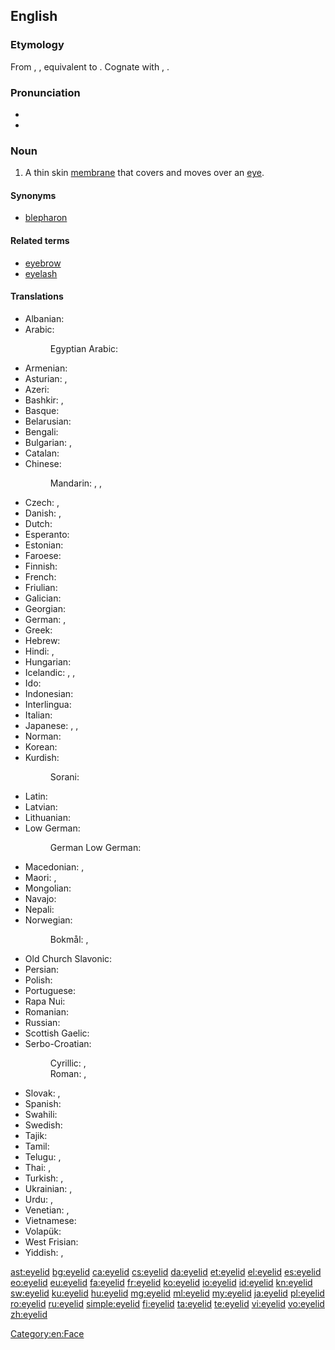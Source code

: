 ==English==
{{wikipedia}}

===Etymology===
From {{etyl|enm|en}} {{term|eiȝelid|lang=enm}}, {{term|ehelid|lang=enm}}, equivalent to {{compound|eye|lid|lang=en}}. Cognate with {{etyl|nl|-}} {{term|ooglid||eyelid|lang=nl}}, {{etyl|de|-}} {{term|Augenlid||eyelid|lang=de}}.

===Pronunciation===
* {{IPA|/ˈaɪlɪd/|lang=en}}
* {{audio|en-us-eyelid.ogg|Audio (US)|lang=en}}

===Noun===
{{en-noun}}

# A thin skin [[membrane]] that covers and moves over an [[eye]].

====Synonyms====
* [[blepharon]]

====Related terms====
* [[eyebrow]]
* [[eyelash]]

====Translations====
{{trans-top|(anatomy) A thin skin membrane that covers and moves over an eye}}
* Albanian: {{t+|sq|qepallë}}
* Arabic: {{t|ar|جَفْن|m}}
*: Egyptian Arabic: {{t|arz|جفن|m|tr=geffn}}
* Armenian: {{t|hy|կոպ}}
* Asturian: {{t+|ast|párpagu|m}}, {{t+|ast|párpadu|m}}
* Azeri: {{t|az|göz qapağı}}
* Bashkir: {{t|ba|ҡабаҡ}}, {{t|ba|күҙ ҡабағы}}
* Basque: {{t+|eu|betazal}}
* Belarusian: {{t|be|павека|f}}
* Bengali: {{t|bn|চোখের পাতা|tr=coker pata}}
* Bulgarian: {{t|bg|клепка|f}}, {{t+|bg|клепач|m}}
* Catalan: {{t|ca|parpella|f}}
* Chinese:
*: Mandarin: {{t+|cmn|眼皮|tr=yǎnpí}}, {{t+|cmn|瞼}}, {{t+|cmn|睑|tr=jiǎn}}
* Czech: {{t|cs|oční víčko|n}}, {{t+|cs|víčko|n}}
* Danish: {{t|da|øjelåg|n}}, {{t+|da|øjenlåg|n}}
* Dutch: {{t+|nl|ooglid|n}}
* Esperanto: {{t|eo|palpebro}}
* Estonian: {{t|et|silmalaug}}
* Faroese: {{t|fo|eygnalok|n}}
* Finnish: {{t+|fi|silmäluomi}}
* French: {{t+|fr|paupière|f}}
* Friulian: {{t|fur|palpiere|f}}
* Galician: {{t+|gl|pálpebra|f}}
* Georgian: {{t|ka|ქუთუთო}}
* German: {{t+|de|Augenlid|n}}, {{t+|de|Lid|n}}
* Greek: {{t+|el|βλέφαρο|n}}
* Hebrew: {{t|he|עַפְעַף|m|tr=afaf}}
* Hindi: {{t|hi|पपोटा|tr=papoṭā|m}}, {{t|hi|पलक|tr=palk|f}}
* Hungarian: {{t+|hu|szemhéj}}
* Icelandic: {{t|is|augnlok|n}}, {{t|is|brá|f}}, {{t+|is|hvarmur|m}}
* Ido: {{t+|io|palpebro}}
* Indonesian: {{t|id|[[kelopak]] [[mata]]}}
* Interlingua: {{t|ia|palpebra}}
* Italian: {{t+|it|palpebra|f}}
* Japanese: {{t+|ja|瞼|tr=まぶた, mabuta}}, {{t|ja|眼蓋|tr=まぶた, mabuta}}, {{t|ja|目蓋|tr=まぶた, mabuta}}
* Norman: {{t|nrf|paûpiéthe|f}}
* Korean: {{t+|ko|눈꺼풀|tr=nun-ggeopul}}
* Kurdish:
*: Sorani: {{t|ckb|پەڵگ|tr=pełg}}
{{trans-mid}}
* Latin: {{t|la|palpebra}}
* Latvian: {{t|lv|plakstiņš|m}}
* Lithuanian: {{t|lt|akies vokas|m}}
* Low German:
*: German Low German: {{t|nds-de|Ogenlid|n}}
* Macedonian: {{t|mk|клепка|f}}, {{t|mk|капак|m}}
* Maori: {{t|mi|paeraro}} {{qualifier|lower}}, {{t|mi|paerunga}} {{qualifier|upper}}
* Mongolian: {{t|mn|зовхи}}
* Navajo: {{t|nv|anázis}}
* Nepali: {{t|ne|परेली|tr=pareli|sc=Deva}}
* Norwegian:
*: Bokmål: {{t|nb|øyelokk|n}}, {{t|nb|øyenlokk|n}}
* Old Church Slavonic: {{t|cu|вѣко|n}}
* Persian: {{t+|fa|پلک|tr=pelk}}
* Polish: {{t+|pl|powieka|f}}
* Portuguese: {{t+|pt|pálpebra|f}}
* Rapa Nui: {{t|rap|papare mata}}
* Romanian: {{t+|ro|pleoapă|f}}
* Russian: {{t+|ru|ве́ко|n}}
* Scottish Gaelic: {{t|gd|rosg|m}}
* Serbo-Croatian:
*: Cyrillic: {{t|sh|капак|m|sc=Cyrl}}, {{t|sh|вјеђа|f|sc=Cyrl}}
*: Roman: {{t+|sh|kapak|m|sc=Latn}}, {{t+|sh|vjeđa|f|sc=Latn}}
* Slovak: {{t|sk|očné viečko|n}}, {{t|sk|viečko|n}}
* Spanish: {{t+|es|párpado|m}}
* Swahili: {{t+|sw|kope|c5|c6}}
* Swedish: {{t+|sv|ögonlock|n}}
* Tajik: {{t|tg|пилк}}
* Tamil: {{t+|ta|இரப்பை|sc=Taml}}
* Telugu: {{t+|te|కనురెప్ప}}, {{t+|te|రెప్ప}}
* Thai: {{t|th|หนังตา|tr=năng dtaa}}, {{t+|th|เปลือกตา|tr=bplèuak dtaa}}
* Turkish: {{t+|tr|göz kapağı}}, {{t+|tr|gözkapağı}}
* Ukrainian: {{t|uk|повіка|f}}, {{t|uk|віко|n}}
* Urdu: {{t|ur|پپوٹا|tr=papoṭā|m}}, {{t|ur|پلک|tr=palk|f}}
* Venetian: {{t|vec|palpiera|f}}, {{t|vec|palpera|f}}
* Vietnamese: {{t|vi|mi mắt}}
* Volapük: {{t+|vo|logalip}}
* West Frisian: {{t|fy|eachlid|n}}
* Yiddish: {{t|yi|אויגנלעדל|n}}, {{t|yi|אויגנלעפּל|n}}
{{trans-bottom}}

[[Category:en:Face]]

[[ast:eyelid]]
[[bg:eyelid]]
[[ca:eyelid]]
[[cs:eyelid]]
[[da:eyelid]]
[[et:eyelid]]
[[el:eyelid]]
[[es:eyelid]]
[[eo:eyelid]]
[[eu:eyelid]]
[[fa:eyelid]]
[[fr:eyelid]]
[[ko:eyelid]]
[[io:eyelid]]
[[id:eyelid]]
[[kn:eyelid]]
[[sw:eyelid]]
[[ku:eyelid]]
[[hu:eyelid]]
[[mg:eyelid]]
[[ml:eyelid]]
[[my:eyelid]]
[[ja:eyelid]]
[[pl:eyelid]]
[[ro:eyelid]]
[[ru:eyelid]]
[[simple:eyelid]]
[[fi:eyelid]]
[[ta:eyelid]]
[[te:eyelid]]
[[vi:eyelid]]
[[vo:eyelid]]
[[zh:eyelid]]